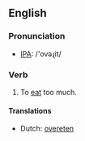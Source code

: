 ==English==
=== Pronunciation ===
*[[w:IPA|IPA]]: /'ovəɻit/

=== Verb ===
{{irregverb|'''to overeat'''|'''[[overeats]]'''|'''[[overate]]'''|'''[[overeaten]]'''|'''[[overeating]]'''}}

# To [[eat]] too much.

==== Translations ====
*Dutch: [[overeten]]